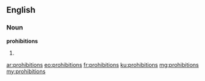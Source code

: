 ==English==

===Noun===
'''prohibitions'''

# {{plural of|prohibition}}

[[ar:prohibitions]]
[[eo:prohibitions]]
[[fr:prohibitions]]
[[ku:prohibitions]]
[[mg:prohibitions]]
[[my:prohibitions]]